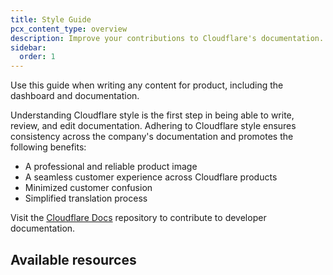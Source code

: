 ```yaml
---
title: Style Guide
pcx_content_type: overview
description: Improve your contributions to Cloudflare's documentation. Ensure consistency, professionalism, and clarity in your content across all products.
sidebar:
  order: 1
---
```



Use this guide when writing any content for product, including the dashboard and documentation.

Understanding Cloudflare style is the first step in being able to write, review, and edit documentation. Adhering to Cloudflare style ensures consistency across the company's documentation and promotes the following benefits:

- A professional and reliable product image
- A seamless customer experience across Cloudflare products
- Minimized customer confusion
- Simplified translation process

Visit the [Cloudflare Docs](https://github.com/cloudflare/cloudflare-docs) repository to contribute to developer documentation.

## Available resources

<DirectoryListing folder="style-guide" maxDepth={4} />
